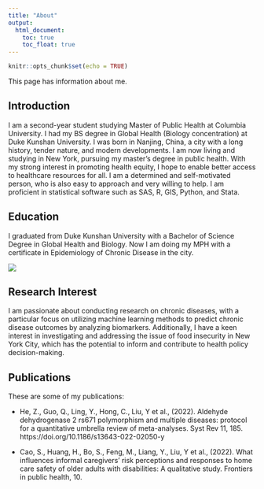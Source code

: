 ```yaml
---
title: "About"
output: 
  html_document:
    toc: true
    toc_float: true 
---
```


```r
knitr::opts_chunk$set(echo = TRUE)
```
This page has information about me.

## Introduction 
I am a second-year student studying Master of Public Health at Columbia University. I had my BS degree in Global Health (Biology concentration) at Duke Kunshan University. I was born in Nanjing, China, a city with a long history, tender nature, and modern developments. I am now living and studying in New York, pursuing my master's degree in public health. With my strong interest in promoting health equity, I hope to enable better access to healthcare resources for all. I am a determined and self-motivated person, who is also easy to approach and very willing to help. I am proficient in statistical software such as SAS, R, GIS, Python, and Stata. 

## Education

I graduated from Duke Kunshan University with a Bachelor of Science Degree in Global Health and Biology. Now I am doing my MPH with a certificate in Epidemiology of Chronic Disease in the city.

![](images/photo1.jpg)


## Research Interest

I am passionate about conducting research on chronic diseases, with a particular focus on utilizing machine learning methods to predict chronic disease outcomes by analyzing biomarkers. Additionally, I have a keen interest in investigating and addressing the issue of food insecurity in New York City, which has the potential to inform and contribute to health policy decision-making.

## Publications

These are some of my publications:

* He, Z., Guo, Q., Ling, Y., Hong, C., Liu, Y et al., (2022). Aldehyde dehydrogenase 2 rs671 polymorphism and multiple
diseases: protocol for a quantitative umbrella review of meta-analyses. Syst Rev 11, 185. https://doi.org/10.1186/s13643-022-02050-y

* Cao, S., Huang, H., Bo, S., Feng, M., Liang, Y., Liu, Y et al., (2022). What influences informal caregivers' risk
perceptions and responses to home care safety of older adults with disabilities: A qualitative study. Frontiers in public
health, 10.